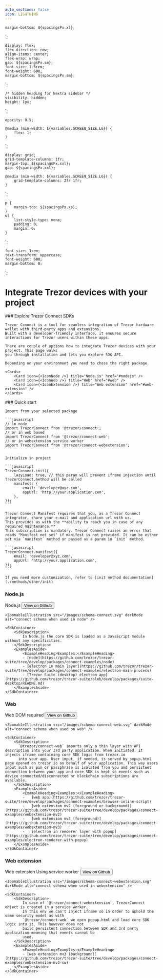 ```yaml
---
auto_sections: false
icon: LIGHTNING
---
```





    margin-bottom: ${spacingsPx.xl};
`;

    display: flex;
    flex-direction: row;
    align-items: center;
    flex-wrap: wrap;
    gap: ${spacingsPx.sm};
    font-size: 1.5rem;
    font-weight: 600;
    margin-bottom: ${spacingsPx.sm};
`;

    /* hidden heading for Nextra sidebar */
    visibility: hidden;
    height: 1px;
`;


    opacity: 0.5;

    @media (min-width: ${variables.SCREEN_SIZE.LG}) {
        flex: 1;
    }

`;

    display: grid;
    grid-template-columns: 1fr;
    margin-top: ${spacingsPx.xxl};
    gap: ${spacingsPx.xxl};

    @media (min-width: ${variables.SCREEN_SIZE.LG}) {
        grid-template-columns: 2fr 1fr;
    }

`;


    p {
        margin-top: ${spacingsPx.xs};
    }
    ul {
        list-style-type: none;
        padding: 0;
        margin: 0;
    }
`;

    font-size: 1rem;
    text-transform: uppercase;
    font-weight: 600;
    margin-bottom: 0;
`;

# Integrate Trezor devices with your project

<SectionCard>
    ### Explore Trezor Connect SDKs

    Trezor Connect is a tool for seamless integration of Trezor hardware wallet with third-party apps and extensions.
    Built with a developer-friendly interface, it ensures secure interactions for Trezor users within these apps.

    There are couple of options how to integrate Trezor devices with your project. This page walks
    you through installation and lets you explore SDK API.

    Depending on your environment you need to chose the right package.

    <Cards>
        <Card icon={<IconNode />} title="Node.js" href="#nodejs" />
        <Card icon={<IconWeb />} title="Web" href="#web" />
        <Card icon={<IconExtension />} title="Web extension" href="#web-extension" />
    </Cards>

</SectionCard>

<SectionCard>
    ### Quick start

    Import from your selected package

    ```javascript
    // in node
    import TrezorConnect from '@trezor/connect';
    // or in web based
    import TrezorConnect from '@trezor/connect-web';
    // or in webextension service worker
    import TrezorConnect from '@trezor/connect-webextension';
    ```

    Initialize in project

    ```javascript
    TrezorConnect.init({
        lazyLoad: true, // this param will prevent iframe injection until TrezorConnect.method will be called
        manifest: {
            email: 'developer@xyz.com',
            appUrl: 'http://your.application.com',
        },
    });
    ```

    Trezor Connect Manifest requires that you, as a Trezor Connect integrator, share your e-mail and application url with us.
    This provides us with the **ability to reach you in case of any required maintenance.**
    This subscription is mandatory. Trezor Connect raises an error that reads "Manifest not set" if manifest is not provided. It can be either set via `manifest` method or passed as a param in `init` method.

    ```javascript
    TrezorConnect.manifest({
        email: 'developer@xyz.com',
        appUrl: 'http://your.application.com',
    });
    ```

    If you need more customization, refer to [init method documentation](./methods/other/init)

</SectionCard>

<HiddenNextraHeading>

### Node.js

</HiddenNextraHeading>
<SectionCard>
    <SdkHeading className='nx-text-slate-900 dark:nx-text-slate-100'>
        <IconNode />
        <SdkName>Node.js</SdkName>
        <SdkTag></SdkTag>
        <Button 
            as="a" 
            variant="tertiary" 
            size="small" 
            icon="GITHUB" 
            href="https://github.com/trezor/trezor-suite/tree/develop/packages/connect"
            target="_blank">
            View on Github
        </Button>
    </SdkHeading>

    <ZoomableIllustration src="/images/schema-connect.svg" darkMode alt="connect schema when used in node" />

    <SdkContainer>
        <SdkDescription>
            In Node.js the core SDK is loaded as a JavaScript module without any specificities.
        </SdkDescription>
        <ExamplesAside>
            <ExampleHeading>Examples:</ExampleHeading>
            - [node](https://github.com/trezor/trezor-suite/tree/develop/packages/connect-examples/node)
            - [electron in main layer](https://github.com/trezor/trezor-suite/tree/develop/packages/connect-examples/electron-main-process)
            - [Trezor Suite (desktop) electron app](https://github.com/trezor/trezor-suite/blob/develop/packages/suite-desktop/README.md)
        </ExamplesAside>
    </SdkContainer>

</SectionCard>

<HiddenNextraHeading>

### Web

</HiddenNextraHeading>
<SectionCard>
    <SdkHeading className='nx-text-slate-900 dark:nx-text-slate-100'>
        <IconWeb />
        <SdkName>Web</SdkName>
        <SdkTag>DOM required</SdkTag>
        <Button 
            as="a" 
            variant="tertiary" 
            size="small" 
            icon="GITHUB" 
            href="https://github.com/trezor/trezor-suite/tree/develop/packages/connect-web"
            target="_blank">
            View on Github
        </Button>
    </SdkHeading>

    <ZoomableIllustration src="/images/schema-connect-web.svg" darkMode alt="connect schema when used on web" />

    <SdkContainer>
        <SdkDescription>
          `@trezor/connect-web` imports only a thin layer with API description into your 3rd party application. When initiated, it injects iframe containing core SDK logic from trezor.io
          into your app. User input, if needed, is served by popup.html page opened on trezor.io on behalf of your application. This way users input such as pin or passphrase is isolated from you and persistent connection between your app and core SDK is kept so events such as device connected/disconnected or blockchain subscriptions are available.
        </SdkDescription>
        <ExamplesAside>
            <ExampleHeading>Examples:</ExampleHeading>
            -   [web app](https://github.com/trezor/trezor-suite/tree/develop/packages/connect-examples/browser-inline-script)
            -   [web extension mv2 (foreground or background)](https://github.com/trezor/trezor-suite/tree/develop/packages/connect-examples/webextension-mv2)
            -   [web extension mv3 (foreground)](https://github.com/trezor/trezor-suite/tree/develop/packages/connect-examples/webextension-mv3)
            -   [electron in renderer layer with popup](https://github.com/trezor/trezor-suite/tree/develop/packages/connect-examples/electron-renderer-with-popup)
        </ExamplesAside>
    </SdkContainer>

</SectionCard>

<HiddenNextraHeading>

### Web extension

</HiddenNextraHeading>
<SectionCard>
    <SdkHeading className='nx-text-slate-900 dark:nx-text-slate-100'>
        <IconExtension />
        <SdkName>Web extension</SdkName>
        <SdkTag>Using service worker</SdkTag>
        <Button 
            as="a" 
            variant="tertiary" 
            size="small" 
            icon="GITHUB" 
            href="https://github.com/trezor/trezor-suite/tree/develop/packages/connect-webextension"
            target="_blank">
            View on Github
        </Button>
    </SdkHeading>

    <ZoomableIllustration src="/images/schema-connect-webextension.svg" darkMode alt="connect schema when used in webextension" />

    <SdkContainer>
        <SdkDescription>
            In case of `@trezor/connect-webextension`, TrezorConnect object is created in a service worker.
            In this env we can't inject iframe so in order to uphold the same security model as with
            `@trezor/connect-web` we open popup.html and load core SDK logic into it. This however does not
            build persistent connection between SDK and 3rd party application meaning that events cannot be
            used.
        </SdkDescription>
        <ExamplesAside>
            <ExampleHeading>Examples:</ExampleHeading>
            - [web extension mv3 (background)](https://github.com/trezor/trezor-suite/tree/develop/packages/connect-examples/webextension-mv3-sw)
        </ExamplesAside>
    </SdkContainer>

</SectionCard>
